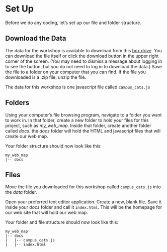 # Set Up

Before we do any coding, let's set up our file and folder structure.

## Download the Data
The data for the workshop is available to download from this [box drive](https://ucdavis.box.com/s/3v3k43vz3b6iss8i9kufetc4swi8utmj). You can download the file itself or click the download button in the upper right corner of the screen. (You may need to dismiss a message about logging in to see the button, but you do not need to log in to download the data.)  Save the file to a folder on your computer that you can find. If the file you downloaded is a .zip file, unzip the file.

The data for this workshop is one javascript file called `campus_cats.js`

## Folders

Using your computer's file browsing program, navigate to a folder you want to work in. In that folder, create a new folder to hold your files for this project, such as *my_web_map*. Inside that folder, create another folder called *docs*.  the *docs* folder will hold the HTML and javascript files that will create our web map.

Your folder structure should now look like this:

```
my_web_map
|-- docs

```

## Files

Move the file you downloaded for this workshop called `campus_cats.js` into the *data* folder.

Open your preferred text editor application. Create a new, blank file. Save it inside your *docs* folder and call it `index.html`. This will be the homepage for our web site that will hold our web map.

Your folder and file structure should now look like this:

```
my_web_map
|-- docs
|   |-- campus_cats.js
|   |-- index.html

```

